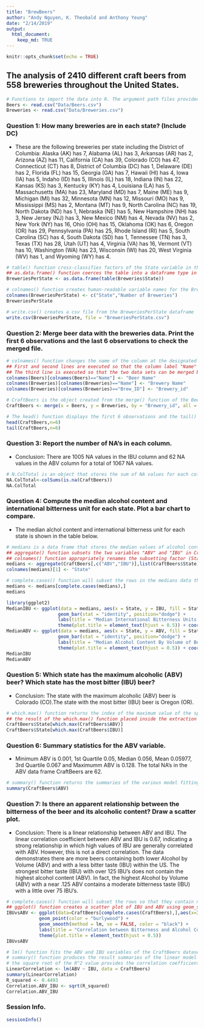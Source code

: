 ```yaml
---
title: "BrewBeers"
author: "Andy Nguyen, K. Theobald and Anthony Yeung"
date: "2/14/2019"
output: 
  html_document:
    keep_md: TRUE
---
```


```r
knitr::opts_chunk$set(echo = TRUE)
```


## The analysis of 2410 different craft beers from 558 breweries throughout the United States.

``` r
# Functions to import the data into R. The argument path files provided are relative.
Beers <- read.csv("Data/Beers.csv")
Breweries <- read.csv("Data/Breweries.csv")
```

### __Question 1__: How many breweries are in each state? (Include DC)
  * These are the following breweries per state including the District of Columbia: Alaska (AK) has 7, Alabama (AL) has 3, Arkansas (AR) has 2, Arizona (AZ) has 11, California (CA) has 39, Colorado (CO) has 47, Connecticut (CT) has 8, District of Columbia (DC) has 1, Delaware (DE) has 2, Florida (FL) has 15, Georgia (GA) has 7, Hawaii (HI) has 4, Iowa (IA) has 5, Indaho (ID) has 5, Illinois (IL) has 18, Indiana (IN) has 22, Kansas (KS) has 3, Kentucky (KY) has 4, Louisiana (LA) has 5, Massachusetts (MA) has 23, Maryland (MD) has 7, Maine (ME) has 9, Michigan (MI) has 32, Minnesota (MN) has 12, Missouri (MO) has 9, Mississippi (MS) has 2, Montana (MT) has 9, North Carolina (NC) has 19, North Dakota (ND) has 1, Nebraska (NE) has 5, New Hampshire (NH) has 3, New Jersey (NJ) has 3, New Mexico (NM) has 4, Nevada (NV) has 2, New York (NY) has 16, Ohio (OH) has 15, Oklahoma (OK) has 6, Oregon (OR) has 29, Pennsylvania (PA) has 25, Rhode Island (RI) has 5, South Carolina (SC) has 4, South Dakota (SD) has 1, Tennessee (TN) has 3, Texas (TX) has 28, Utah (UT) has 4, Virginia (VA) has 16, Vermont (VT) has 10, Washington (WA) has 23, Wisconsin (WI) has 20, West Virginia (WV) has 1, and Wyoming (WY) has 4.
``` r
# table() function cross-classifies factors of the State variable in the Breweries dataset to output table of number of breweries in each state
## as.data.frame() function coerces the table into a dataframe type in R
BreweriesPerState <- as.data.frame(table(Breweries$State))

# colnames() function creates human-readable variable names for the BreweriesPerState dataframe
colnames(BreweriesPerState) <- c("State","Number of Breweries")
BreweriesPerState

# write.csv() creates a csv file from the BreweriesPerState dataframe
write.csv(BreweriesPerState, file = "BreweriesPerState.csv")
```

### __Question 2__: Merge beer data with the breweries data. Print the first 6 observations and the last 6 observations to check the merged file.
``` r
# colnames() function changes the name of the column at the designated column index
## First and second lines are executed so that the column label "Name" will not be confused as Beer or Brewery name once the two data sets are merged
## The third line is executed so that the two data sets can be merged by the same variable name "Brewery_id"
colnames(Beers)[colnames(Beers)=="Name"] <- "Beer Name"
colnames(Breweries)[colnames(Breweries)=="Name"] <- "Brewery Name"
colnames(Breweries)[colnames(Breweries)=="Brew_ID"] <- "Brewery_id"

# CraftBeers is the object created from the merge() function of the Beers and Breweries data on the variable "Brewery_id"
CraftBeers <- merge(x = Beers, y = Breweries, by = "Brewery_id", all = TRUE)

# The head() function displays the first 6 observations and the tail() function displays the last 6 observations of the merged file
head(CraftBeers,n=6)
tail(CraftBeers,n=6)
```


### __Question 3__: Report the number of NA's in each column.
  * Conclusion: There are 1005 NA values in the IBU column and 62 NA values in the ABV column for a total of 1067 NA values.
``` r
# N.ColTotal is an object that stores the sum of NA values for each column in the CraftBeers dataset
NA.ColTotal<-colSums(is.na(CraftBeers))
NA.ColTotal
```
  
  
### __Question 4__: Compute the median alcohol content and international bitterness unit for each state. Plot a bar chart to compare.
  * The median alchol content and international bitterness unit for each state is shown in the table below.
``` r
# medians is a data frame that stores the median values of alcohol content (ABV) and international bitterness unit (IBU) for beers in each state
## aggregate() function subsets the two variables "ABV" and "IBU" in CraftBeers by State and computes the median summary statistic for each while excluding the NA values
## colnames() function appropriately renames the subsetting factor (States) for the variables "ABV" and "IBU" from the CraftBeers data
medians <- aggregate(CraftBeers[,c("ABV","IBU")],list(CraftBeers$State),median,na.rm=TRUE)
colnames(medians)[1] <- "State"

# complete.cases() function will subset the rows in the medians data that contain no missing values (NAs)
medians <- medians[complete.cases(medians),]
medians

library(ggplot2)
MedianIBU <- ggplot(data = medians, aes(x = State, y = IBU, fill = State, na.rm = TRUE)) +
                   geom_bar(stat = "identity", position="dodge") + 
                   labs(title = "Median International Bitterness Units of Beers in Each State", x = "State", y = "Median International Bitterness Units (IBU)") +
                   theme(plot.title = element_text(hjust = 0.5)) + coord_flip()
MedianABV <- ggplot(data = medians, aes(x = State, y = ABV, fill = State, na.rm = TRUE)) +
                   geom_bar(stat = "identity", position="dodge") + 
                   labs(title = "Median Alcohol Content By Volume of Beers in Each State", x = "State", y = "Alcohol By Volume (ABV)") +
                   theme(plot.title = element_text(hjust = 0.5)) + coord_flip()
MedianIBU
MedianABV
```

### __Question 5__: Which state has the maximum alcoholic (ABV) beer? Which state has the most bitter (IBU) beer?
  * Conclusion: The state with the maximum alcoholic (ABV) beer is Colorado (CO).The state with the most bitter (IBU) beer is Oregon (OR).
``` r
# which.max() function returns the index of the maximum value of the specified column in the CraftBeers dataset
## the result of the which.max() function placed inside the extraction operators will return the observation (State) that had the max value
CraftBeers$State[which.max(CraftBeers$ABV)]
CraftBeers$State[which.max(CraftBeers$IBU)]
```


### __Question 6__: Summary statistics for the ABV variable.
  * Minimum ABV is 0.001, 1st Quartile 0.05, Median 0.056, Mean 0.05977, 3rd Quartile 0.067 and Maximumm ABV is 0.128. The total NA's in the ABV data frame CraftBeers are 62.
``` r
# summary() function returns the summaries of the various model fitting functions for the ABV variable (minimum, first quartile, median, mean, third quartile, maximum, # of NAs) 
summary(CraftBeers$ABV)
```


### __Question 7__: Is there an apparent relationship between the bitterness of the beer and its alcoholic content? Draw a scatter plot.
  * Conclusion: There is a linear relationship between ABV and IBU. The linear correlation coefficient between ABV and IBU is 0.67, indicating a strong relationship in which high values of IBU are generally correlated with ABV. However, this is not a direct correlation. The data demonstrates there are more beers containing both lower Alcohol by Volume (ABV) and with a less bitter taste (IBU) within the US. The strongest bitter taste (IBU) with over 125 IBU's does not contain the highest alcohol content (ABV). In fact, the highest Alcohol by Volume (ABV) with a near .125 ABV contains a moderate bitterness taste (IBU) with a little over 75 IBU's.
```r
# complete.cases() function will subset the rows so that they contain no missing values (NAs)
## ggplot() function creates a scatter plot of IBU and ABV using geom_smooth() function to create a linear regression line
IBUvsABV <- ggplot(data=CraftBeers[complete.cases(CraftBeers),],aes(x=IBU,y=ABV)) + 
            geom_point(color = "burlywood") + 
            geom_smooth(method = lm, se = FALSE, color = "black") +
            labs(title = "Correlation between Bitterness and Alcohol Content for Craft Beers in the United States", x = "International Bitterness Units (IBU)", y = "Alcohol by Volume (ABV)") +
            theme(plot.title = element_text(hjust = 0.5))
IBUvsABV

# lm() function fits the ABV and IBU variables of the CraftBeers dataset with a linear model using ABV as the response variable and IBU as the explanatory variable
# summary() function produces the result summaries of the linear model fit
# the square root of the R^2 value provides the correlation coefficient for the linear fit model of ABV and IBU
LinearCorrelation <- lm(ABV ~ IBU, data = CraftBeers)
summary(LinearCorrelation)
R_squared <- 0.4493
Correlation.ABV_IBU <- sqrt(R_squared)
Correlation.ABV_IBU
```


### __Session Info.__

```r
sessionInfo()
```


